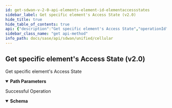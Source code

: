 ```yaml
---
id: get-sdwan-v-2-0-api-elements-element-id-elementaccessstates
sidebar_label: Get specific element's Access State (v2.0)
hide_title: true
hide_table_of_contents: true
api: {"description":"Get specific element's Access State","operationId":"get-sdwan-v2.0-api-elements-element_id-elementaccessstates","parameters":[{"description":"element Id","in":"path","name":"element_id","required":true,"schema":{"description":"Element Id","type":"string"}}],"responses":{"200":{"content":{"application/json":{"schema":{"properties":{"element_id":{"description":"Element Id","type":"string"},"id":{"description":"Id","type":"string"},"otpkey_version":{"description":"Otpkey Version","format":"int32","type":"integer"}}}}},"description":"Successful Operation"}},"tags":["Cellular"],"method":"get","path":"/sdwan/v2.0/api/elements/{element_id}/elementaccessstates","info":{"contact":{},"description":"List of APIs used to manage the cellular device, services, APN profiles, and modules.","title":"Cellular","version":"Latest"},"postman":{"name":"Get specific element's Access State (v2.0)","description":{"content":"Get specific element's Access State","type":"text/plain"},"url":{"path":["sdwan","v2.0","api","elements",":element_id","elementaccessstates"],"host":["{{baseUrl}}"],"query":[],"variable":[{"disabled":false,"description":{"content":"(Required) element Id","type":"text/plain"},"type":"any","value":"","key":"element_id"}]},"header":[{"key":"Accept","value":"application/json"}],"method":"GET"}}
sidebar_class_name: "get api-method"
info_path: docs/sase/api/sdwan/unified/cellular
---
```



## Get specific element&#39;s Access State (v2.0)



Get specific element&#39;s Access State

<details style={{"marginBottom":"1rem"}} data-collapsed={false} open={true}><summary style={{}}><strong>Path Parameters</strong></summary><div><ul><ParamsItem className={"paramsItem"} param={{"description":"element Id","in":"path","name":"element_id","required":true,"schema":{"description":"Element Id","type":"string"}}}></ParamsItem></ul></div></details><div><ApiTabs><TabItem label={"200"} value={"200"}><div>

Successful Operation

</div><div><details style={{}} data-collapsed={false} open={true}><summary style={{"textAlign":"left"}}><strong>Schema</strong></summary><div style={{"textAlign":"left","marginLeft":"1rem"}}></div><ul style={{"marginLeft":"1rem"}}><SchemaItem collapsible={false} name={"element_id"} required={false} schemaDescription={"Element Id"} schemaName={"string"} qualifierMessage={undefined}></SchemaItem><SchemaItem collapsible={false} name={"id"} required={false} schemaDescription={"Id"} schemaName={"string"} qualifierMessage={undefined}></SchemaItem><SchemaItem collapsible={false} name={"otpkey_version"} required={false} schemaDescription={"Otpkey Version"} schemaName={"int32"} qualifierMessage={undefined}></SchemaItem></ul></details></div></TabItem></ApiTabs></div>
      